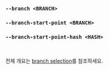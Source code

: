 ### `--branch <BRANCH>`
### `--branch-start-point <BRANCH>`
### `--branch-start-point-hash <HASH>`

<br />

전체 개요는 [branch selection](/ko/docs/explanation/branch-selection/)를 참조하세요.
